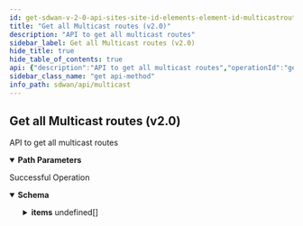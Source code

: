```yaml
---
id: get-sdwan-v-2-0-api-sites-site-id-elements-element-id-multicastroutes
title: "Get all Multicast routes (v2.0)"
description: "API to get all multicast routes"
sidebar_label: Get all Multicast routes (v2.0)
hide_title: true
hide_table_of_contents: true
api: {"description":"API to get all multicast routes","operationId":"get-sdwan-v2.0-api-sites-site_id-elements-element_id-multicastroutes","parameters":[{"description":"Site Id","in":"path","name":"site_id","required":true,"schema":{"description":"Site Id","type":"string"}},{"description":"Element Id","in":"path","name":"element_id","required":true,"schema":{"description":"Element Id","type":"string"}}],"responses":{"200":{"content":{"application/json":{"schema":{"allOf":[{"properties":{"count":{"format":"int32","type":"integer"},"id":{"type":"string"}},"type":"object"},{"properties":{"items":{"items":{"properties":{"id":{"description":"Id","type":"string"},"mroutes":{"description":"Mroutes: ListObject(allowDuplicate = true, allowEmpty = true, allowNull = false, listMaxSize = 5000, error = MULTICAST_ROUTES_REQUIRED: Multicast routes are required and the number of routes should be less than 5K., required = false) Valid NotNull(error = MULTICAST_ROUTES_REQUIRED: Multicast routes are required and the number of routes should be less than 5K.) ","items":{"properties":{"element_rp":{"description":"Element Rp","type":"boolean"},"flags":{"description":"Flags","type":"string"},"group":{"description":"Group","type":"string"},"incoming_interface":{"description":"Incoming Interface","type":"string"},"outgoing_interfaces":{"description":"Outgoing Interfaces","items":{"description":"Outgoing Interfaces","type":"string"},"type":"array"},"rp_address":{"description":"Rp Address","type":"string"},"source":{"description":"Source","type":"string"}}},"type":"array"}},"required":["mroutes"]},"type":"array"}},"type":"object"}]}}},"description":"Successful Operation"}},"tags":["Multicast"],"method":"get","path":"/sdwan/v2.0/api/sites/{site_id}/elements/{element_id}/multicastroutes","servers":[{"url":"https://api.sase.paloaltonetworks.com"}],"info":{"contact":{},"description":"List of APIs used to manage multicast specific configurations.","title":"Multicast","version":"Latest"},"postman":{"name":"Get all Multicast routes (v2.0)","description":{"content":"API to get all multicast routes","type":"text/plain"},"url":{"path":["sdwan","v2.0","api","sites",":site_id","elements",":element_id","multicastroutes"],"host":["{{baseUrl}}"],"query":[],"variable":[{"disabled":false,"description":{"content":"(Required) Site Id","type":"text/plain"},"type":"any","value":"","key":"site_id"},{"disabled":false,"description":{"content":"(Required) Element Id","type":"text/plain"},"type":"any","value":"","key":"element_id"}]},"header":[{"key":"Accept","value":"application/json"}],"method":"GET"}}
sidebar_class_name: "get api-method"
info_path: sdwan/api/multicast
---
```



## Get all Multicast routes (v2.0)



API to get all multicast routes

<details style={{"marginBottom":"1rem"}} data-collapsed={false} open={true}><summary style={{}}><strong>Path Parameters</strong></summary><div><ul><ParamsItem className={"paramsItem"} param={{"description":"Site Id","in":"path","name":"site_id","required":true,"schema":{"description":"Site Id","type":"string"}}}></ParamsItem><ParamsItem className={"paramsItem"} param={{"description":"Element Id","in":"path","name":"element_id","required":true,"schema":{"description":"Element Id","type":"string"}}}></ParamsItem></ul></div></details><div><ApiTabs><TabItem label={"200"} value={"200"}><div>

Successful Operation

</div><div><MimeTabs groupId={"mime-type"}><TabItem label={"application/json"} value={"application/json"}><SchemaTabs groupId={"schema-tabs"}><TabItem label={"Schema"} value={"Schema"}><details style={{}} data-collapsed={false} open={true}><summary style={{"textAlign":"left"}}><strong>Schema</strong></summary><div style={{"textAlign":"left","marginLeft":"1rem"}}></div><ul style={{"marginLeft":"1rem"}}><SchemaItem collapsible={false} name={"count"} required={false} schemaDescription={undefined} schemaName={"int32"} qualifierMessage={undefined} defaultValue={undefined}></SchemaItem><SchemaItem collapsible={false} name={"id"} required={false} schemaDescription={undefined} schemaName={"string"} qualifierMessage={undefined} defaultValue={undefined}></SchemaItem><SchemaItem collapsible={true} className={"schemaItem"}><details style={{}}><summary style={{}}><strong>items</strong><span style={{"opacity":"0.6"}}> undefined[]</span></summary><div style={{"marginLeft":"1rem"}}><SchemaItem collapsible={false} name={"id"} required={false} schemaDescription={"Id"} schemaName={"string"} qualifierMessage={undefined} defaultValue={undefined}></SchemaItem><SchemaItem collapsible={true} className={"schemaItem"}><details style={{}}><summary style={{}}><strong>mroutes</strong><span style={{"opacity":"0.6"}}> undefined[]</span></summary><div style={{"marginLeft":"1rem"}}><div style={{"marginTop":".5rem","marginBottom":".5rem"}}>

Mroutes: ListObject(allowDuplicate = true, allowEmpty = true, allowNull = false, listMaxSize = 5000, error = MULTICAST_ROUTES_REQUIRED: Multicast routes are required and the number of routes should be less than 5K., required = false) Valid NotNull(error = MULTICAST_ROUTES_REQUIRED: Multicast routes are required and the number of routes should be less than 5K.) 

</div><SchemaItem collapsible={false} name={"element_rp"} required={false} schemaDescription={"Element Rp"} schemaName={"boolean"} qualifierMessage={undefined} defaultValue={undefined}></SchemaItem><SchemaItem collapsible={false} name={"flags"} required={false} schemaDescription={"Flags"} schemaName={"string"} qualifierMessage={undefined} defaultValue={undefined}></SchemaItem><SchemaItem collapsible={false} name={"group"} required={false} schemaDescription={"Group"} schemaName={"string"} qualifierMessage={undefined} defaultValue={undefined}></SchemaItem><SchemaItem collapsible={false} name={"incoming_interface"} required={false} schemaDescription={"Incoming Interface"} schemaName={"string"} qualifierMessage={undefined} defaultValue={undefined}></SchemaItem><SchemaItem collapsible={false} name={"outgoing_interfaces"} required={false} schemaDescription={"Outgoing Interfaces"} schemaName={"string[]"} qualifierMessage={undefined} defaultValue={undefined}></SchemaItem><SchemaItem collapsible={false} name={"rp_address"} required={false} schemaDescription={"Rp Address"} schemaName={"string"} qualifierMessage={undefined} defaultValue={undefined}></SchemaItem><SchemaItem collapsible={false} name={"source"} required={false} schemaDescription={"Source"} schemaName={"string"} qualifierMessage={undefined} defaultValue={undefined}></SchemaItem></div></details></SchemaItem></div></details></SchemaItem></ul></details></TabItem><TabItem label={"Example (from schema)"} value={"Example (from schema)"}><ResponseSamples responseExample={"{\n  \"count\": 0,\n  \"id\": \"string\",\n  \"items\": [\n    {\n      \"id\": \"string\",\n      \"mroutes\": [\n        {\n          \"element_rp\": true,\n          \"flags\": \"string\",\n          \"group\": \"string\",\n          \"incoming_interface\": \"string\",\n          \"outgoing_interfaces\": [\n            \"string\"\n          ],\n          \"rp_address\": \"string\",\n          \"source\": \"string\"\n        }\n      ]\n    }\n  ]\n}"} language={"json"}></ResponseSamples></TabItem></SchemaTabs></TabItem></MimeTabs></div></TabItem></ApiTabs></div>
      